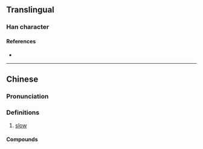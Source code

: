 {{character info}}
==Translingual==

===Han character===
{{Han char|rn=30|rad=口|as=15|sn=18|four=|canj=RIDQ|ids=⿰口摩}}

====References====
* {{Han ref|kx=0213.171|hdz=10700.141|uh=56A4|ud=22180}}

----

==Chinese==
{{zh-forms}}

===Pronunciation===
{{zh-pron
|m=mó
|c=mo1
|cat=adj
}}

===Definitions===
{{zh-hanzi}}

# {{lb|zh|Cantonese|_|slang}} [[slow]]

====Compounds====
{{zh-der|嚤囉}}